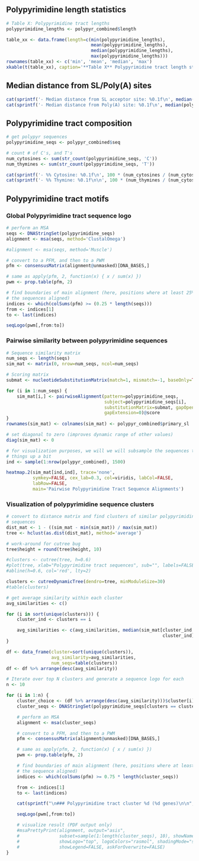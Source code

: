 ## Polypyrimidine length statistics

```r
# Table X: Polypyrimidine tract lengths
polypyrimidine_lengths <- polypyr_combined$length

table_xx <- data.frame(length=c(min(polypyrimidine_lengths),
                                mean(polypyrimidine_lengths),
                                median(polypyrimidine_lengths),
                                max(polypyrimidine_lengths)))
rownames(table_xx) <- c('min', 'mean', 'median', 'max')
xkable(t(table_xx), caption='**Table X** Polypyrimidine tract length statistics.')
```

## Median distance from SL/Poly(A) sites

```r
cat(sprintf('- Median distance from SL acceptor site: %0.1f\n', median(polypyr_combined$sl_dist)))
cat(sprintf('- Median distance from Poly(A) site: %0.1f\n', median(polypyr_combined$polya_dist)))
```

## Polypyrimidine tract composition

```r
# get polypyr sequences
polypyrimidine_seqs <- polypyr_combined$seq

# count # of C's, and T's
num_cytosines <- sum(str_count(polypyrimidine_seqs, 'C'))
num_thymines <- sum(str_count(polypyrimidine_seqs, 'T'))

cat(sprintf('- %% Cytosine: %0.1f\n', 100 * (num_cytosines / (num_cytosines + num_thymines))))
cat(sprintf('- %% Thymine: %0.1f\n\n', 100 * (num_thymines / (num_cytosines + num_thymines))))
```

## Polypyrimidine tract motifs

### Global Polypyrimidine tract sequence logo

```r
# perform an MSA
seqs <- DNAStringSet(polypyrimidine_seqs)
alignment <- msa(seqs, method='ClustalOmega')

#alignment <- msa(seqs, method='Muscle')

# convert to a PFM, and then to a PWM
pfm <- consensusMatrix(alignment@unmasked)[DNA_BASES,]

# same as apply(pfm, 2, function(x) { x / sum(x) })
pwm <- prop.table(pfm, 2)

# find boundaries of main alignment (here, positions where at least 25% of
# the sequences aligned)
indices <- which(colSums(pfm) >= (0.25 * length(seqs)))
from <- indices[1]
to <- last(indices)

seqLogo(pwm[,from:to])
```

### Pairwise similarity between polypyrimidine sequences

```r
# Sequence similarity matrix
num_seqs <- length(seqs)
sim_mat <- matrix(0, nrow=num_seqs, ncol=num_seqs)

# Scoring matrix
submat <- nucleotideSubstitutionMatrix(match=1, mismatch=-1, baseOnly=TRUE)

for (i in 1:num_seqs) {
    sim_mat[i,] <- pairwiseAlignment(pattern=polypyrimidine_seqs,
                                     subject=polypyrimidine_seqs[i],
                                     substitutionMatrix=submat, gapOpening=0,
                                     gapExtension=0)@score
}
rownames(sim_mat) <- colnames(sim_mat) <- polypyr_combined$primary_sl

# set diagonal to zero (improves dynamic range of other values)
diag(sim_mat) <- 0

# for visualization purposes, we will we will subsample the sequences to speed
# things up a bit
ind <- sample(1:nrow(polypyr_combined), 1500)

heatmap.2(sim_mat[ind,ind], trace='none', 
          symkey=FALSE, cex_lab=0.3, col=viridis, labCol=FALSE,
          labRow=FALSE,
          main='Pairwise Polypyrimidine Tract Sequence Alignments')
```

### Visualization of polypyrimidine sequence clusters

```r
# convert to distance matrix and find clusters of similar polypyrimidine tract
# sequences 
dist_mat <- 1 - ((sim_mat - min(sim_mat)) / max(sim_mat))
tree <- hclust(as.dist(dist_mat), method='average')

# work-around for cutree bug
tree$height = round(tree$height, 10)

#clusters <- cutree(tree, h=0.6)
#plot(tree, xlab="Polypyrimidine tract sequences", sub="", labels=FALSE)
#abline(h=0.6, col='red', lty=2)

clusters <- cutreeDynamicTree(dendro=tree, minModuleSize=30)
#table(clusters)

# get average similarity within each cluster
avg_similarities <- c()

for (i in sort(unique(clusters))) {
    cluster_ind <- clusters == i

    avg_similarities <- c(avg_similarities, median(sim_mat[cluster_ind,
                                                           cluster_ind]))
}

df <- data_frame(cluster=sort(unique(clusters)), 
                 avg_similarity=avg_similarities,
                 num_seqs=table(clusters))
df <- df %>% arrange(desc(avg_similarity))
```

```r
# Iterate over top N clusters and generate a sequence logo for each
n <- 10

for (i in 1:n) {
    cluster_choice <- (df %>% arrange(desc(avg_similarity)))$cluster[i]
    cluster_seqs <- DNAStringSet(polypyrimidine_seqs[clusters == cluster_choice])

    # perform an MSA
    alignment <- msa(cluster_seqs)

    # convert to a PFM, and then to a PWM
    pfm <- consensusMatrix(alignment@unmasked)[DNA_BASES,]

    # same as apply(pfm, 2, function(x) { x / sum(x) })
    pwm <- prop.table(pfm, 2)

    # find boundaries of main alignment (here, positions where at least 75% of
    # the sequence aligned)
    indices <- which(colSums(pfm) >= 0.75 * length(cluster_seqs))

    from <- indices[1]
    to <- last(indices)

    cat(sprintf("\n### Polypyrimidine tract cluster %d (%d genes)\n\n", i, df$num_seqs[i]))

    seqLogo(pwm[,from:to])

    # visualize result (PDF output only)
    #msaPrettyPrint(alignment, output="asis", 
    #               subset=sample(1:length(cluster_seqs), 10), showNames="none",
    #               showLogo="top", logoColors="rasmol", shadingMode="similar",
    #               showLegend=FALSE, askForOverwrite=FALSE)
}
```
